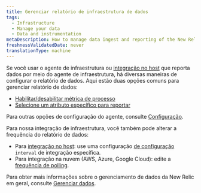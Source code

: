 ```yaml
---
title: Gerenciar relatório de infraestrutura de dados
tags:
  - Infrastructure
  - Manage your data
  - Data and instrumentation
metaDescription: How to manage data ingest and reporting of the New Relic infrastructure agent and our infrastructure integrations.
freshnessValidatedDate: never
translationType: machine
---
```


Se você usar o agente de infraestrutura ou [integração no host](/docs/integrations/host-integrations/get-started/introduction-host-integrations) que reporta dados por meio do agente de infraestrutura, há diversas maneiras de configurar o relatório de dados. Aqui estão duas opções comuns para gerenciar relatório de dados:

* [Habilitar/desabilitar métrica de processo](/docs/infrastructure/install-infrastructure-agent/configuration/infrastructure-agent-configuration-settings#enable-process-metrics)
* [Selecione um atributo específico para reportar](/docs/infrastructure/install-infrastructure-agent/configuration/infrastructure-agent-configuration-settings#include-matching-metrics)

Para outras opções de configuração do agente, consulte [Configuração](/docs/infrastructure/install-infrastructure-agent/configuration/infrastructure-agent-configuration-settings).

Para nossa integração de infraestrutura, você também pode alterar a frequência do relatório de dados:

* Para [integração no host](/docs/infrastructure/host-integrations/host-integrations-list): use uma configuração [de configuração](/docs/integrations/integrations-sdk/file-specifications/host-integration-configuration-overview) `interval` de integração específica.
* Para integração na nuvem (AWS, Azure, Google Cloud): edite a [frequência de polling](/docs/integrations/new-relic-integrations/cloud-integrations/configure-polling-frequency-data-collection-cloud-integrations).

Para obter mais informações sobre o gerenciamento de dados da New Relic em geral, consulte [Gerenciar dados](/docs/telemetry-data-platform/ingest-manage-data/manage-data/manage-your-data).
